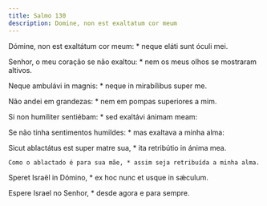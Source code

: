 ```yaml
---
title: Salmo 130
description: Domine, non est exaltatum cor meum
---
```


<div class="side-by-side not-content">

Dómine, non est exaltátum cor meum: * neque eláti sunt óculi mei.

  <span>
    Senhor, o meu coração se não exaltou: * nem os meus olhos se mostraram
    altivos.
  </span>

Neque ambulávi in magnis: * neque in mirabílibus super me.

Não andei em grandezas: * nem em pompas superiores a mim.

Si non humíliter sentiébam: * sed exaltávi ánimam meam:

Se não tinha sentimentos humildes: * mas exaltava a minha alma:

  <span>
    Sicut ablactátus est super matre sua, * ita retribútio in ánima mea.

    Como o ablactado é para sua mãe, * assim seja retribuída a minha alma.
  </span>

Speret Israël in Dómino, * ex hoc nunc et usque in sǽculum.

Espere Israel no Senhor, * desde agora e para sempre.

</div>
